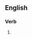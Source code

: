 ==English==

===Verb===
{{head|en|present participle}}

# {{present participle of|blueprint|lang=en|nocat=1}}